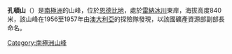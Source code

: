 {{Coord|67|53|S|48|38|E|source:GNIS|display=title}}

'''孔頓山'''（{{lang-en|Condon Hills}}）是[[南極洲|南極洲]]的山峰，位於[[恩德比地|恩德比地]]，處於[[雷納冰川|雷納冰川]]東岸，海拔高度840米，該山峰在1956至1957年由[[澳大利亞|澳大利亞]]的探險隊發現，以該國礦產資源部副部長命名。

{{Antarctica-geo-stub}}
[[Category:南極洲山峰|Category:南極洲山峰]]